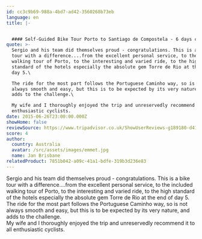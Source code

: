 ```yaml
---
id: cc3c9b69-988a-4bd7-ad42-3560268b73eb
language: en
title: |-


  #### Self-Guided Bike Tour Porto to Santiago de Compostela - 6 days cycling
quote: >-
  Sergio and his team did themselves proud - congratulations. This is a bike
  tour with a difference....from the excellent personal service, to the included
  walking tour of Porto, to the interesting and varied ride, to the high
  standard of the hotels especially the absolute gem Torre de Rio at the end of
  day 5.\

  The ride for the most part follows the Portuguese Caminho way, so is not
  always smooth and easy, but this is to be expected by its very nature, and
  adds to the challenge.\

  My wife and I thoroughly enjoyed the trip and unreservedly recommend it to all
  enthusiastic cyclists.
date: 2015-06-26T23:00:00.000Z
showHome: false
reviewSource: https://www.tripadvisor.co.uk/ShowUserReviews-g189180-d4105907-r283286719-Top_Bike_tours_Portugal-Porto_Porto_District_Northern_Portugal.html
score: 4
author:
  country: Australia
  avatar: /src/assets/images/emmet.jpg
  name: Jan Brisbane
relatedProduct: 7851b042-a09c-41a1-bdfe-319b3d236e83
---
```


Sergio and his team did themselves proud - congratulations. This is a bike tour
with a difference....from the excellent personal service, to the included
walking tour of Porto, to the interesting and varied ride, to the high standard
of the hotels especially the absolute gem Torre de Rio at the end of day 5.\
The ride for the most part follows the Portuguese Caminho way, so is not always
smooth and easy, but this is to be expected by its very nature, and adds to the
challenge.\
My wife and I thoroughly enjoyed the trip and unreservedly recommend it to all
enthusiastic cyclists.
